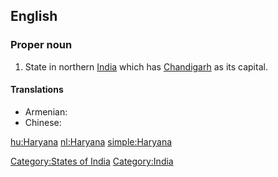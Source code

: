 ==English==
{{wikipedia}}

===Proper noun===
{{en-proper noun}}

# State in northern [[India]] which has [[Chandigarh]] as its capital.

====Translations====
{{trans-top|state}}
* Armenian: {{t|hy|Հարյանա|tr=Haryana|sc=Armn}}
* Chinese:
*: {{trreq|Mandarin}}
{{trans-mid}}
{{trans-bottom}}

[[Category:States of India]]
[[Category:India]]

[[hu:Haryana]]
[[nl:Haryana]]
[[simple:Haryana]]